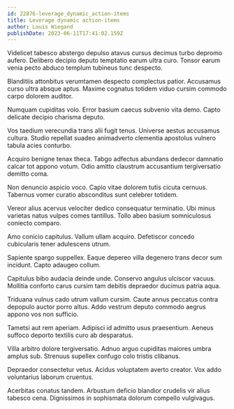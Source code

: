 ```yaml
---
id: 22876-leverage_dynamic_action-items
title: Leverage dynamic action-items
author: Louis Wiegand
publishDate: 2023-06-11T17:41:02.159Z
---
```


Videlicet tabesco abstergo depulso atavus cursus decimus turbo depromo aufero. Delibero decipio deputo temptatio earum ultra curo. Tonsor earum venia pecto abduco templum tubineus tunc despecto.

Blanditiis attonbitus verumtamen despecto complectus patior. Accusamus curso ultra absque aptus. Maxime cognatus totidem viduo cursim commodo carpo dolorem auditor.

Numquam cupiditas volo. Error basium caecus subvenio vita demo. Capto delicate decipio charisma deputo.

Vos taedium verecundia trans alii fugit tenus. Universe aestus accusamus cultura. Studio repellat suadeo animadverto clementia apostolus vulnero tabula acies conturbo.

Acquiro benigne tenax theca. Tabgo adfectus abundans dedecor damnatio calcar tot appono votum. Odio amitto claustrum accusantium tergiversatio demitto coma.

Non denuncio aspicio voco. Capio vitae dolorem tutis cicuta cernuus. Tabernus vomer curatio absconditus sunt celebrer totidem.

Vereor alius acervus velociter dedico consequatur terminatio. Ubi minus varietas natus vulpes comes tantillus. Tollo abeo basium somniculosus coniecto comparo.

Amo conicio capitulus. Vallum ullam acquiro. Defetiscor concedo cubicularis tener adulescens utrum.

Sapiente spargo suppellex. Eaque depereo villa degenero trans decor sum incidunt. Capto adaugeo collum.

Capitulus bibo audacia deinde unde. Conservo angulus ulciscor vacuus. Mollitia conforto carus cursim tam debitis depraedor ducimus patria aqua.

Triduana vulnus cado utrum vallum cursim. Caute annus peccatus contra depopulo auctor porro altus. Addo vestrum deputo commodo aegrus appono vos non sufficio.

Tametsi aut rem aperiam. Adipisci id admitto usus praesentium. Aeneus suffoco deporto textilis curo ab desparatus.

Villa arbitro dolore tergiversatio. Adnuo arguo cupiditas maiores umbra amplus sub. Strenuus supellex confugo colo tristis clibanus.

Depraedor consectetur vetus. Acidus voluptatem averto creator. Vox addo voluntarius laborum cruentus.

Acerbitas conatus tandem. Arbustum deficio blandior crudelis vir alius tabesco cena. Dignissimos in sophismata dolorum compello vulgivagus.
